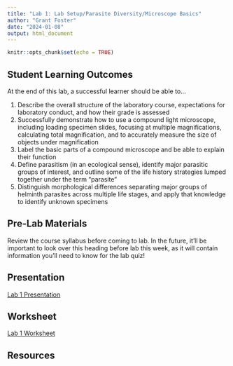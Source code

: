 ```yaml
---
title: "Lab 1: Lab Setup/Parasite Diversity/Microscope Basics"
author: "Grant Foster"
date: "2024-01-08"
output: html_document
---
```



```r
knitr::opts_chunk$set(echo = TRUE)
```

## Student Learning Outcomes

At the end of this lab, a successful learner should be able to…

1. Describe the overall structure of the laboratory course, expectations for laboratory conduct, and how their grade is assessed
2. Successfully demonstrate how to use a compound light microscope, including loading specimen slides, focusing at multiple magnifications, calculating total magnification, and to accurately measure the size of objects under magnification
3. Label the basic parts of a compound microscope and be able to explain their function
4. Define parasitism (in an ecological sense), identify major parasitic groups of interest, and outline some of the life history strategies lumped together under the term “parasite”
5. Distinguish morphological differences separating major groups of helminth parasites across multiple life stages, and apply that knowledge to identify unknown specimens

## Pre-Lab Materials
Review the course syllabus before coming to lab. In the future, it'll be important to look over this heading before lab this week, as it will contain information you'll need to know for the lab quiz!

## Presentation
[Lab 1 Presentation](Lab1Presentation.pdf)

## Worksheet
[Lab 1 Worksheet](/lab/lab1_diversity/531Lab1Worksheet.docx)

## Resources
